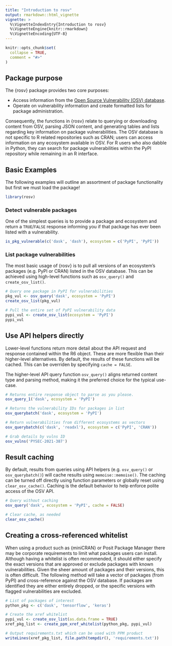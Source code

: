 ```yaml
---
title: "Introduction to rosv"
output: rmarkdown::html_vignette
vignette: >
  %\VignetteIndexEntry{Introduction to rosv}
  %\VignetteEngine{knitr::rmarkdown}
  %\VignetteEncoding{UTF-8}
---
```


```r
knitr::opts_chunk$set(
  collapse = TRUE,
  comment = "#>"
)
```

## Package purpose

The {rosv} package provides two core purposes:

- Access information from the [Open Source Vulnerability (OSV) database](https://osv.dev/).
- Operate on vulnerability information and create formatted lists for package administration.

Consequently, the functions in {rosv} relate to querying or downloading content from OSV, parsing JSON content, and generating tables and lists regarding key information on package vulnerabilities. The OSV database is not specific to R related repositories such as CRAN; users can access information on any ecosystem available in OSV. For R users who also dabble in Python, they can search for package vulnerabilities within the PyPI repository while remaining in an R interface.

## Basic Examples

The following examples will outline an assortment of package functionality but first we must load the package!

```r
library(rosv)
```

### Detect vulnerable packages

One of the simplest queries is to provide a package and ecosystem and return a `TRUE`/`FALSE` response 
informing you if that package has ever been listed with a vulnerability.

```r
is_pkg_vulnerable(c('dask', 'dash'), ecosystem = c('PyPI', 'PyPI'))
```

### List package vulnerabilities

The most basic usage of {rosv} is to pull all versions of an ecosystem's packages (e.g. PyPI or CRAN) listed 
in the OSV database. This can be achieved using high-level functions such as `osv_query()` and `create_osv_list()`. 

```r
# Query one package in PyPI for vulnerabilities
pkg_vul <- osv_query('dask', ecosystem = 'PyPI')
create_osv_list(pkg_vul)
```

```r
# Pull the entire set of PyPI vulnerability data
pypi_vul <- create_osv_list(ecosystem = 'PyPI')
pypi_vul
```


## Use API helpers directly

Lower-level functions return more detail about the API request and response 
contained within the R6 object. These are more flexible than their higher-level alternatives. 
By default, the results of these functions will be cached. This can be overriden 
by specifying `cache = FALSE`.

The higher-level API query function `osv_query()` aligns returned content type and parsing method, making it the preferred choice for the typical use-case.

```r
# Returns entire response object to parse as you please.
osv_query_1('dask', ecosystem = 'PyPI')

# Returns the vulnerability IDs for packages in list
osv_querybatch('dask', ecosystem = 'PyPI')

# Return vulnerabilities from different ecosystems as vectors
osv_querybatch(c('dask', 'readxl'), ecosystem = c('PyPI', 'CRAN'))

# Grab details by vulns ID
osv_vulns('PYSEC-2021-387')
```

## Result caching

By default, results from queries using API helpers (e.g. `osv_query()` or `osv_querybatch()`) will cache results using `memoise::memoise()`. The caching can be turned off directly using function parameters or globally reset using `clear_osv_cache()`. Caching is the default behavior to help enforce polite access of the OSV API.

```r
# Query without caching
osv_query('dask', ecosystem = 'PyPI', cache = FALSE)

# Clear cache, as needed
clear_osv_cache()
```


## Creating a cross-referenced whitelist

When using a product such as {miniCRAN} or Posit Package Manager there may be 
corporate requirements to limit what packages users can install. Although having a 
whitelist is often recommended, it should either specify the exact versions that are approved 
or exclude packages with known vulnerabilities. Given the sheer amount of packages and their versions, this 
is often difficult. The following method will take a vector of packages (from PyPI) and cross-reference against 
the OSV database. If packages are identified they are either entirely dropped, or the specific versions with flagged 
vulnerabilities are excluded.

```r
# List of packages of interest
python_pkg <- c('dask', 'tensorflow', 'keras')

# Create the xref whitelist
pypi_vul <- create_osv_list(as.data.frame = TRUE)
xref_pkg_list <- create_ppm_xref_whitelist(python_pkg, pypi_vul)

# Output requirements.txt which can be used with PPM product
writeLines(xref_pkg_list, file.path(tempdir(), 'requirements.txt'))
```
